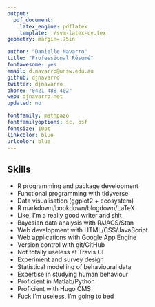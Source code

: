 ```yaml
---
output: 
  pdf_document:
    latex_engine: pdflatex
    template: ./svm-latex-cv.tex
geometry: margin=.75in

author: "Danielle Navarro"
title: "Professional Résumé"
fontawesome: yes
email: d.navarro@unsw.edu.au
github: djnavarro
twitter: djnavarro
phone: "0421 488 402"
web: djnavarro.net
updated: no

fontfamily: mathpazo
fontfamilyoptions: sc, osf
fontsize: 10pt
linkcolor: blue
urlcolor: blue
---
```


## Skills

- R programming and package development
- Functional programming with tidyverse
- Data visualisation (ggplot2 + ecosystem)
- R markdown/bookdown/blogdown/LaTeX
- Like, I'm a really good writer and shit
- Bayesian data analysis with R/JAGS/Stan
- Web development with HTML/CSS/JavaScript
- Web applications with Google App Engine
- Version control with git/GitHub
- Not totally useless at Travis CI
- Experiment and survey design
- Statistical modelling of behavioural data
- Expertise in studying human behaviour
- Proficient in Matlab/Python
- Proficient with Hugo CMS
- Fuck I'm useless, I'm going to bed

